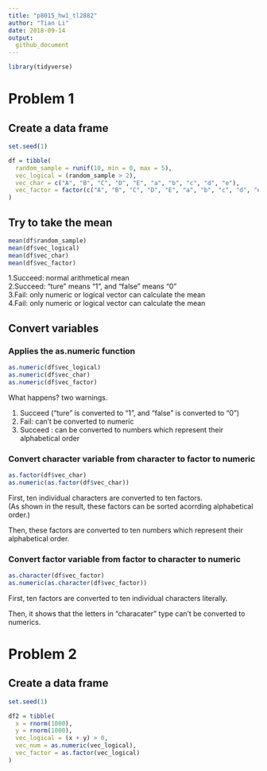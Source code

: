 ```yaml
---
title: "p8015_hw1_tl2882"
author: "Tian Li"
date: 2018-09-14
output:
  github_document
---
```


```r
library(tidyverse)
```

# Problem 1

## Create a data frame
```r
set.seed(1)

df = tibble(
  random_sample = runif(10, min = 0, max = 5),
  vec_logical = (random_sample > 2),
  vec_char = c("A", "B", "C", "D", "E", "a", "b", "c", "d", "e"),
  vec_factor = factor(c("A", "B", "C", "D", "E", "a", "b", "c", "d", "e"))
)
```

## Try to take the mean
```r
mean(df$random_sample)
mean(df$vec_logical)
mean(df$vec_char)
mean(df$vec_factor)
```

1.Succeed: normal arithmetical mean  
2.Succeed: "ture" means "1", and "false" means "0"  
3.Fail: only numeric or logical vector can calculate the mean  
4.Fail: only numeric or logical vector can calculate the mean

## Convert variables

### Applies the as.numeric function
```r
as.numeric(df$vec_logical)
as.numeric(df$vec_char)
as.numeric(df$vec_factor)
```

What happens? two warnings.

1. Succeed ("ture" is converted to "1", and "false" is converted to "0")  
2. Fail: can't be converted to numeric  
3. Succeed : can be converted to numbers which represent their alphabetical order

### Convert character variable from character to factor to numeric
```r
as.factor(df$vec_char)
as.numeric(as.factor(df$vec_char))
```
First, ten individual characters are converted to ten factors.  
(As shown in the result, these factors can be sorted acorrding alphabetical order.)

Then, these factors are converted to ten numbers which represent their alphabetical order.

### Convert factor variable from factor to character to numeric
```r
as.character(df$vec_factor)
as.numeric(as.character(df$vec_factor))
```
First, ten factors are converted to ten individual characters literally.

Then, it shows that the letters in "characater" type can't be converted to numerics.

# Problem 2

## Create a data frame

```r
set.seed(1)

df2 = tibble(
  x = rnorm(1000),
  y = rnorm(1000),
  vec_logical = (x + y) > 0,
  vec_num = as.numeric(vec_logical),
  vec_factor = as.factor(vec_logical)
)
```
